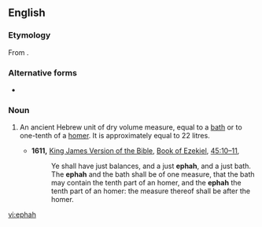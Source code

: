 ==English==
{{wikipedia}}

===Etymology===
From {{etyl|he|en}} {{m|he|אֵיפָה|tr=eifá}}.

===Alternative forms===
* {{l|en|epha}}

===Noun===
{{en-noun}}

# {{label|en|biblical}} An ancient Hebrew unit of dry volume measure, equal to a [[bath]] or to one-tenth of a [[homer]]. It is approximately equal to 22 litres.
#* '''1611,''' [[w:King James Version of the Bible|King James Version of the Bible]], [[w:Book of Ezekiel|Book of Ezekiel]], [[s:Bible (King James)/Ezekiel#Chapter 45|45:10–11]],
#*: Ye shall have just balances, and a just '''ephah''', and a just bath. The '''ephah''' and the bath shall be of one measure, that the bath may contain the tenth part of an homer, and the '''ephah''' the tenth part of an homer: the measure thereof shall be after the homer.

[[vi:ephah]]